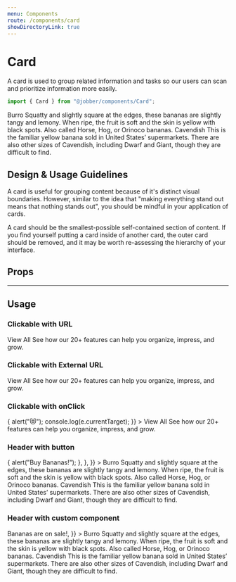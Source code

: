 ```yaml
---
menu: Components
route: /components/card
showDirectoryLink: true
---
```



# Card

<ComponentStatus stage="ready" responsive="yes" accessible="yes" />

A card is used to group related information and tasks so our users can scan and
prioritize information more easily.

```ts
import { Card } from "@jobber/components/Card";
```

<Playground>
  <Card title="Banana">
    <Content>
      <Heading level={4}>Burro</Heading>
      <Text>
        Squatty and slightly square at the edges, these bananas are slightly
        tangy and lemony. When ripe, the fruit is soft and the skin is yellow
        with black spots. Also called Horse, Hog, or Orinoco bananas.
      </Text>
      <Heading level={4}>Cavendish</Heading>
      <Text>
        This is the familiar yellow banana sold in United States’ supermarkets.
        There are also other sizes of Cavendish, including Dwarf and Giant,
        though they are difficult to find.
      </Text>
    </Content>
  </Card>
</Playground>

## Design & Usage Guidelines

A card is useful for grouping content because of it's distinct visual
boundaries. However, similar to the idea that "making everything stand out means
that nothing stands out", you should be mindful in your application of cards.

A card should be the smallest-possible self-contained section of content. If you
find yourself putting a card inside of another card, the outer card should be
removed, and it may be worth re-assessing the hierarchy of your interface.

## Props

<Props of={Card} />

---

## Usage

### Clickable with URL

<Playground>
  <Card url="#">
    <Content>
      <Heading level={4}>View All</Heading>
      <Text>
        See how our 20+ features can help you organize, impress, and grow.
      </Text>
    </Content>
  </Card>
</Playground>

### Clickable with External URL

<Playground>
  <Card url="https://atlantis.getjobber.com/" external={true}>
    <Content>
      <Heading level={4}>View All</Heading>
      <Text>
        See how our 20+ features can help you organize, impress, and grow.
      </Text>
    </Content>
  </Card>
</Playground>

### Clickable with onClick

<Playground>
  <Card
    onClick={e => {
      alert("😻");
      console.log(e.currentTarget);
    }}
  >
    <Content>
      <Heading level={4}>View All</Heading>
      <Text>
        See how our 20+ features can help you organize, impress, and grow.
      </Text>
    </Content>
  </Card>
</Playground>

### Header with button

<Playground>
  <Card
    header={{
      title: "Banana",
      action: {
        label: "Buy",
        size: "small",
        type: "primary",
        icon: "add",
        onClick: () => {
          alert("Buy Bananas!");
        },
      },
    }}
  >
    <Content>
      <Heading level={4}>Burro</Heading>
      <Text>
        Squatty and slightly square at the edges, these bananas are slightly
        tangy and lemony. When ripe, the fruit is soft and the skin is yellow
        with black spots. Also called Horse, Hog, or Orinoco bananas.
      </Text>
      <Heading level={4}>Cavendish</Heading>
      <Text>
        This is the familiar yellow banana sold in United States’ supermarkets.
        There are also other sizes of Cavendish, including Dwarf and Giant,
        though they are difficult to find.
      </Text>
    </Content>
  </Card>
</Playground>

### Header with custom component

<Playground>
  <Card
    header={{
      customHeader: <Banner type="notice">Bananas are on sale!</Banner>,
    }}
  >
    <Content>
      <Heading level={4}>Burro</Heading>
      <Text>
        Squatty and slightly square at the edges, these bananas are slightly
        tangy and lemony. When ripe, the fruit is soft and the skin is yellow
        with black spots. Also called Horse, Hog, or Orinoco bananas.
      </Text>
      <Heading level={4}>Cavendish</Heading>
      <Text>
        This is the familiar yellow banana sold in United States’ supermarkets.
        There are also other sizes of Cavendish, including Dwarf and Giant,
        though they are difficult to find.
      </Text>
    </Content>
  </Card>
</Playground>

